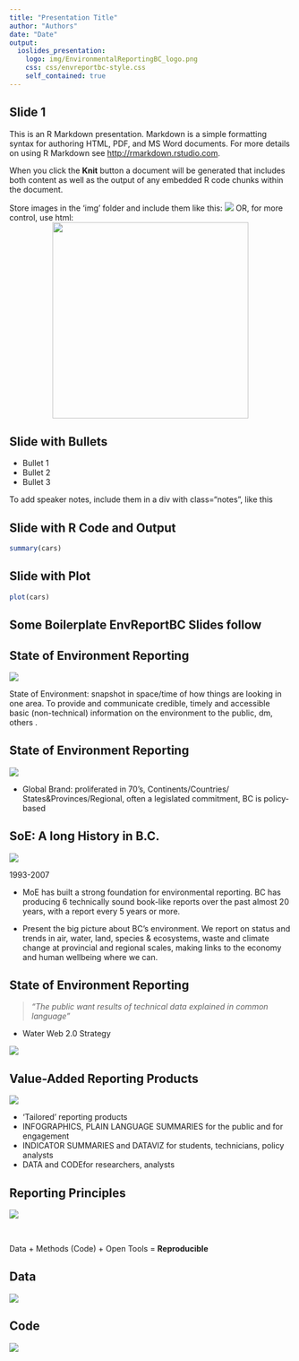 ```yaml
---
title: "Presentation Title"
author: "Authors"
date: "Date"
output: 
  ioslides_presentation:
    logo: img/EnvironmentalReportingBC_logo.png
    css: css/envreportbc-style.css
    self_contained: true
---
```


## Slide 1

This is an R Markdown presentation. Markdown is a simple formatting syntax for authoring HTML, PDF, and MS Word documents. For more details on using R Markdown see <http://rmarkdown.rstudio.com>.

When you click the **Knit** button a document will be generated that includes both content as well as the output of any embedded R code chunks within the document.

Store images in the 'img' folder and include them like this: 
    ![](img/filename.png)
    OR, for more control, use html: 
      <center><img src="img/filename.png"	height="350px"/></center>

## Slide with Bullets

- Bullet 1
- Bullet 2
- Bullet 3

<div class="notes">
To add speaker notes, include them in a div with class="notes", like this
</div>

## Slide with R Code and Output

```r
summary(cars)
```

## Slide with Plot

```r
plot(cars)
```

## Some Boilerplate EnvReportBC Slides follow

## State of Environment Reporting {.flexbox .vcenter}

![](img/state-salish-sea.png)

<div class="notes">
State of Environment: snapshot in space/time of how things are looking in one area. To provide and communicate credible, timely and accessible basic (non-technical) information on the environment to the public, dm, others .
</div>

## State of Environment Reporting {.flexbox .vcenter}

![](img/unep-soe_gateway.png)

<div class="notes">
- Global Brand: proliferated in 70’s, Continents/Countries/ States&Provinces/Regional, often a legislated commitment, BC is policy-based
</div>

## SoE: A long History in B.C. {.flexbox .vcenter}

![](img/SoE_books.png)

1993-2007

<div class="notes">
- MoE has built a strong foundation for environmental reporting. BC has producing 6 technically sound book-like reports over the past almost 20 years, with a report every 5 years or more. 

- Present the big picture about BC’s environment. We report on status and trends in air, water, land, species & ecosystems, waste and climate change at provincial and regional scales, making links to the economy and human wellbeing where we can.
</div>

## State of Environment Reporting

<div class="columns-2">
> *"The public want results of technical data explained in common language"*

- Water Web 2.0 Strategy

![](img/pause_sink_dataviz.png)
</div>

## Value-Added Reporting Products {.flexbox .vcenter}

![](img/rising-value.png)

<div class="notes">
- 'Tailored' reporting products
- INFOGRAPHICS, PLAIN LANGUAGE SUMMARIES for the public and for engagement
- INDICATOR SUMMARIES and DATAVIZ for students, technicians, policy analysts
- DATA and CODEfor researchers, analysts
</div>

## Reporting Principles {.flexbox .vcenter}

![](img/come-in-open.png)

<br/>

Data + Methods (Code) + Open Tools = **Reproducible**

## Data {.flexbox .vcenter}

![](img/databc.png)

## Code {.flexbox .vcenter}

![](img/envreportbc-github.png)
